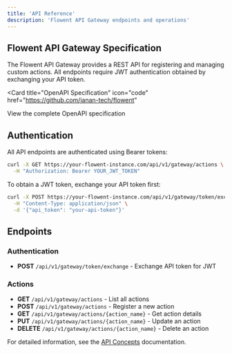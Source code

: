 ```yaml
---
title: 'API Reference'
description: 'Flowent API Gateway endpoints and operations'
---
```


## Flowent API Gateway Specification

The Flowent API Gateway provides a REST API for registering and managing custom actions. All endpoints require JWT authentication obtained by exchanging your API token.

<Card
  title="OpenAPI Specification"
  icon="code"
  href="https://github.com/janan-tech/flowent"
>
  View the complete OpenAPI specification
</Card>

## Authentication

All API endpoints are authenticated using Bearer tokens:

```bash
curl -X GET https://your-flowent-instance.com/api/v1/gateway/actions \
  -H "Authorization: Bearer YOUR_JWT_TOKEN"
```

To obtain a JWT token, exchange your API token first:

```bash
curl -X POST https://your-flowent-instance.com/api/v1/gateway/token/exchange \
  -H "Content-Type: application/json" \
  -d '{"api_token": "your-api-token"}'
```

## Endpoints

### Authentication
- **POST** `/api/v1/gateway/token/exchange` - Exchange API token for JWT

### Actions
- **GET** `/api/v1/gateway/actions` - List all actions
- **POST** `/api/v1/gateway/actions` - Register a new action
- **GET** `/api/v1/gateway/actions/{action_name}` - Get action details
- **PUT** `/api/v1/gateway/actions/{action_name}` - Update an action
- **DELETE** `/api/v1/gateway/actions/{action_name}` - Delete an action

For detailed information, see the [API Concepts](/api_gateway/README) documentation.
